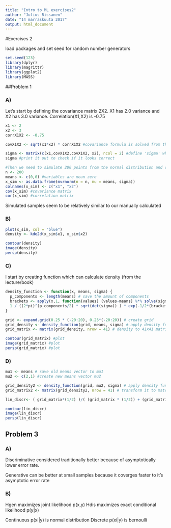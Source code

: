 ---
title: "Intro to ML exercises2"
author: "Julius Rissanen"
date: "14 marraskuuta 2017"
output: html_document
---
#Exercises 2

load packages and set seed for random number generators
```{r, error = F, warning = F, message= F}
set.seed(123)
library(dplyr)
library(magrittr)
library(ggplot2)
library(MASS)
```


##Problem 1

### A)

Let's start by defining the covariance matrix 2X2. X1 has 2.0 variance and X2 has 3.0 variance. Correlation(X1,X2) is -0.75

```{r}
x1 <- 2
x2 <- 3
corrX1X2 <- -0.75

covX1X2 <- sqrt(x1*x2) * corrX1X2 #covariance formula is solved from the formula given in problem

sigma <- matrix(c(x1,covX1X2,covX1X2, x2), ncol = 2) #define 'sigma' which is covariance matrix
sigma #print it out to check if it looks correct

#Then we need to simulate 200 points from the normal distribution and compare empirical to manual
n <- 200
means <- c(0,0) #variables are mean zero
x_sim <- as.data.frame(mvrnorm(n = n, mu = means, sigma))
colnames(x_sim) <- c("x1", "x2")
cov(x_sim) #covariance matrix
cor(x_sim) #correlation matrix
```

Simulated samples seem to be relatively similar to our manually calculated


### B)
```{r}
plot(x_sim, col = "blue")
density <- kde2d(x_sim$x1, x_sim$x2)

contour(density)
image(density)
persp(density)
```

### C)

I start by creating function which can calculate density (from the lecture/book)

```{r}
density_function <- function(x, means, sigma) {
  p_components <- length(means) # save the amount of components
  brackets <- apply(x,1, function(values) (values-means) %*% solve(sigma) %*% (values-means)) #separate last part
  1 / ((2*pi)^(p_components/2) * sqrt(det(sigma)) ) * exp(-1/2*(brackets)) # calculate density
}

grid <- expand.grid(0.25 * (-20:20), 0.25*(-20:20)) # create grid
grid_density <- density_function(grid, means, sigma) # apply density function
grid_matrix <- matrix(grid_density, nrow = 41) # density to 41x41 matrix

contour(grid_matrix) #plot
image(grid_matrix) #plot
persp(grid_matrix) #plot
```


### D)

```{r}
mu1 <- means # save old means vector to mu1
mu2 <- c(2,1) #create new means vector mu2

grid_density2 <- density_function(grid, mu2, sigma) # apply density function again with new mu2
grid_matrix2 <- matrix(grid_density2, nrow = 41) # transform it to matrix 41x41

lin_discr<- ( grid_matrix*(1/2) )/( (grid_matrix * (1/2)) + (grid_matrix2 * (1/2)) ) #calculate linear discriminant which is also the posterior

contour(lin_discr)
image(lin_discr)
persp(lin_discr)
```


## Problem 3

### A)

Discriminative considered traditionally better because of asymptotically lower error rate.

Generative can be better at small samples because it coverges faster to it's asymptotic error rate

### B)

Hgen maximizes joint likelihood p(x,y)
Hdis maximizes exact conditional likelihood p(y|x)

Continuous p(xi|y) is normal distribution
Discrete p(xi|y) is bernoulli
